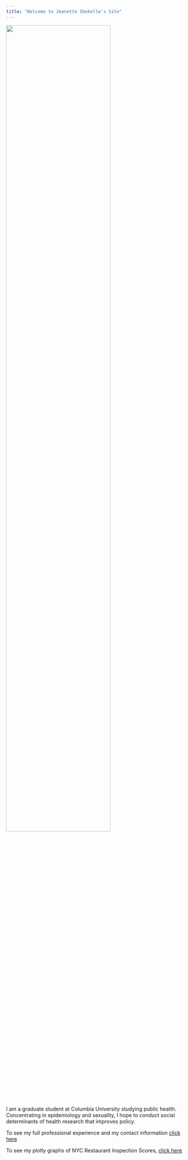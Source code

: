 ```yaml
---
title: "Welcome to Jeanette Shekelle's Site"
---
```



<img src="images/1396935_10153481061943009_8485050370946376368_o.jpeg" style="width:75%">

I am a graduate student at Columbia University studying public health. Concentrating in epidemiology and sexuality, I hope to conduct social determinants of health research that improves policy. 

To see my full professional experience and my contact information [click here](about.html)

To see my plotly graphs of NYC Restaurant Inspection Scores, [click here](Flexdashboard.html)